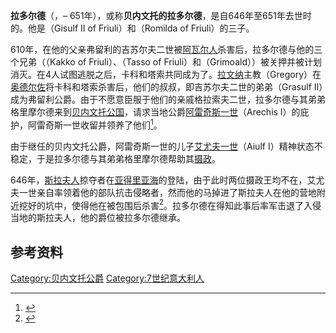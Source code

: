 '''拉多尔德'''（{{lang-it|Radoaldo}}，– 651年），或称'''贝内文托的拉多尔德'''，是自646年至651年去世时的{{link-en|贝内文托公爵|List of Dukes and Princes of Benevento}}。他是{{link-en|吉苏尔夫二世 (弗留利)|Gisulf II of Friuli|弗留利的吉苏尔夫二世}}（Gisulf II of Friuli）和{{link-en|弗留利的罗米尔达|Romilda of Friuli}}（Romilda of Friuli）的三子。

610年，在他的父亲弗留利的吉苏尔夫二世被[[阿瓦尔人|阿瓦尔人]]杀害后，拉多尔德与他的三个兄弟（{{link-en|弗留利的卡科|Kakko of Friuli}}（Kakko of Friuli）、{{link-en|弗留利的塔索|Tasso of Friuli}}（Tasso of Friuli）和{{link-en|格里摩尔德 (伦巴第王国)|Grimoald, King of the Lombards|格里摩尔德}}（Grimoald））被关押并被计划消灭。在4人试图逃脱之后，卡科和塔索共同成为了{{link-en|弗留利公爵|Dukes and margraves of Friuli}}。[[拉文纳总督区|拉文纳]]主教{{link-en|格里高利 (拉文纳主教)|Gregory (exarch)|格里高利}}（Gregory）在[[奥德尔佐|奥德尔佐]]将卡科和塔索杀害后，他们的叔叔，即吉苏尔夫二世的弟弟{{link-en|格拉索夫二世|Grasulf II of Friuli}}（Grasulf II）成为弗留利公爵。由于不愿意臣服于他们的亲戚格拉索夫二世，拉多尔德与其弟弟格里摩尔德来到[[贝内文托公国|贝内文托公国]]，请求当地公爵[[阿雷奇斯一世|阿雷奇斯一世]]（Arechis I）的庇护，阿雷奇斯一世收留并领养了他们<ref>{{cite book |author1=[[保罗执事|保罗执事]]（Paul the Deacon） |title='''{{link-en|History of the Lombards}}''' |publisher={{link-en|Biblioteca Universale Rizzoli}} |location=[[维尼亚泰|维尼亚泰]] |volume=IV, 37 |isbn=9788817168243 |page=397}}</ref>。

由于继任的贝内文托公爵，阿雷奇斯一世的儿子[[艾尤夫一世|艾尤夫一世]]（Aiulf I）精神状态不稳定，于是拉多尔德与其弟弟格里摩尔德帮助其[[摄政|摄政]]。

646年，[[斯拉夫人|斯拉夫人]]掠夺者在[[亚得里亚海|亚得里亚海]]的{{link-en|西蓬托|Siponto}}登陆，由于此时两位摄政王均不在，艾尤夫一世亲自率领着他的部队抗击侵略者，然而他的马掉进了斯拉夫人在他的营地附近挖好的坑中，使得他在被包围后杀害<ref>{{cite book |author1=保罗执事（Paul the Deacon） |title='''History of the Lombards''' |publisher=Biblioteca Universale Rizzoli |location=维尼亚泰 |volume=IV, 44 |isbn=9788817168243 |page=397}}</ref>。拉多尔德在得知此事后率军击退了入侵当地的斯拉夫人，他的爵位被拉多尔德继承。

== 参考资料 ==
{{reflist}}

{{s-start}}
{{s-reg}}
{{s-bef|before=[[艾尤夫一世|艾尤夫一世]]}}
{{s-ttl|title={{link-en|贝内文托公爵|List of Dukes and Princes of Benevento}}|years=646年－647年}}
{{s-aft|after={{link-en|格里摩尔德 (伦巴第王国)|Grimoald, King of the Lombards|格里摩尔德}}}}
{{s-end}}

[[Category:贝内文托公爵|Category:贝内文托公爵]]
[[Category:7世纪意大利人|Category:7世纪意大利人]]